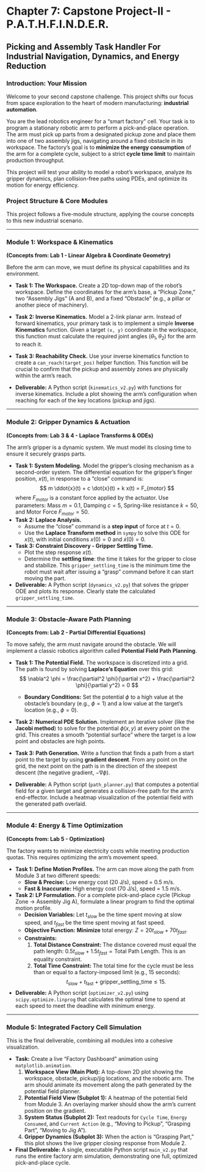 # Chapter 7: Capstone Project-II - P.A.T.H.F.I.N.D.E.R.

## Picking and Assembly Task Handler For Industrial Navigation, Dynamics, and Energy Reduction

### Introduction: Your Mission

Welcome to your second capstone challenge. This project shifts our focus from space exploration to the heart of modern manufacturing: **industrial automation**.

You are the lead robotics engineer for a "smart factory" cell. Your task is to program a stationary robotic arm to perform a pick-and-place operation. The arm must pick up parts from a designated pickup zone and place them into one of two assembly jigs, navigating around a fixed obstacle in its workspace. The factory's goal is to **minimize the energy consumption** of the arm for a complete cycle, subject to a strict **cycle time limit** to maintain production throughput.

This project will test your ability to model a robot's workspace, analyze its gripper dynamics, plan collision-free paths using PDEs, and optimize its motion for energy efficiency.

 

### Project Structure & Core Modules

This project follows a five-module structure, applying the course concepts to this new industrial scenario.

---

### Module 1: Workspace & Kinematics
**(Concepts from: Lab 1 - Linear Algebra & Coordinate Geometry)**

Before the arm can move, we must define its physical capabilities and its environment.

*   **Task 1: The Workspace.** Create a 2D top-down map of the robot's workspace. Define the coordinates for the arm's base, a "Pickup Zone," two "Assembly Jigs" (A and B), and a fixed "Obstacle" (e.g., a pillar or another piece of machinery).
*   **Task 2: Inverse Kinematics.** Model a 2-link planar arm. Instead of forward kinematics, your primary task is to implement a simple **Inverse Kinematics** function. Given a target `(x, y)` coordinate in the workspace, this function must calculate the required joint angles $(\theta_1, \theta_2)$ for the arm to reach it.
*   **Task 3: Reachability Check.** Use your inverse kinematics function to create a `can_reach(target_pos)` helper function. This function will be crucial to confirm that the pickup and assembly zones are physically within the arm's reach.

*   **Deliverable:** A Python script (`kinematics_v2.py`) with functions for inverse kinematics. Include a plot showing the arm's configuration when reaching for each of the key locations (pickup and jigs).

---

### Module 2: Gripper Dynamics & Actuation
**(Concepts from: Lab 3 & 4 - Laplace Transforms & ODEs)**

The arm's gripper is a dynamic system. We must model its closing time to ensure it securely grasps parts.

*   **Task 1: System Modeling.** Model the gripper's closing mechanism as a second-order system. The differential equation for the gripper's finger position, $x(t)$, in response to a "close" command is:
    $$
    m \ddot{x}(t) + c \dot{x}(t) + k x(t) = F_{motor}
    $$
    where $F_{motor}$ is a constant force applied by the actuator. Use parameters: Mass $m=0.1$, Damping $c=5$, Spring-like resistance $k=50$, and Motor Force $F_{motor}=50$.
*   **Task 2: Laplace Analysis.**
    *   Assume the "close" command is a **step input** of force at $t=0$.
    *   Use the **Laplace Transform method** in `sympy` to solve this ODE for $x(t)$, with initial conditions $x(0)=0$ and $\dot{x}(0)=0$.
*   **Task 3: Constraint Discovery - Gripper Settling Time.**
    *   Plot the step response $x(t)$.
    *   Determine the **settling time**: the time it takes for the gripper to close and stabilize. This `gripper_settling_time` is the minimum time the robot must wait after issuing a "grasp" command before it can start moving the part.

*   **Deliverable:** A Python script (`dynamics_v2.py`) that solves the gripper ODE and plots its response. Clearly state the calculated `gripper_settling_time`.

---

### Module 3: Obstacle-Aware Path Planning
**(Concepts from: Lab 2 - Partial Differential Equations)**

To move safely, the arm must navigate around the obstacle. We will implement a classic robotics algorithm called **Potential Field Path Planning**.

*   **Task 1: The Potential Field.** The workspace is discretized into a grid. The path is found by solving **Laplace's Equation** over this grid:
    $$
    \nabla^2 \phi = \frac{\partial^2 \phi}{\partial x^2} + \frac{\partial^2 \phi}{\partial y^2} = 0
    $$
    *   **Boundary Conditions:** Set the potential $\phi$ to a high value at the obstacle's boundary (e.g., $\phi=1$) and a low value at the target's location (e.g., $\phi=0$).
*   **Task 2: Numerical PDE Solution.** Implement an iterative solver (like the **Jacobi method**) to solve for the potential $\phi(x,y)$ at every point on the grid. This creates a smooth "potential surface" where the target is a low point and obstacles are high points.
*   **Task 3: Path Generation.** Write a function that finds a path from a start point to the target by using **gradient descent**. From any point on the grid, the next point on the path is in the direction of the steepest descent (the negative gradient, $-\nabla\phi$).

*   **Deliverable:** A Python script (`path_planner.py`) that computes a potential field for a given target and generates a collision-free path for the arm's end-effector. Include a heatmap visualization of the potential field with the generated path overlaid.

---

### Module 4: Energy & Time Optimization
**(Concepts from: Lab 5 - Optimization)**

The factory wants to minimize electricity costs while meeting production quotas. This requires optimizing the arm's movement speed.

*   **Task 1: Define Motion Profiles.** The arm can move along the path from Module 3 at two different speeds:
    *   **Slow & Precise:** Low energy cost (20 J/s), speed = 0.5 m/s.
    *   **Fast & Inaccurate:** High energy cost (70 J/s), speed = 1.5 m/s.
*   **Task 2: LP Formulation.** For a complete pick-and-place cycle (Pickup Zone -> Assembly Jig A), formulate a linear program to find the optimal motion profile.
    *   **Decision Variables:** Let $t_{slow}$ be the time spent moving at slow speed, and $t_{fast}$ be the time spent moving at fast speed.
    *   **Objective Function:** **Minimize** total energy: $Z = 20 t_{slow} + 70 t_{fast}$.
    *   **Constraints:**
        1.  **Total Distance Constraint:** The distance covered must equal the path length: $0.5 t_{slow} + 1.5 t_{fast} = \text{Total Path Length}$. This is an equality constraint.
        2.  **Total Time Constraint:** The total time for the cycle must be less than or equal to a factory-imposed limit (e.g., 15 seconds): 
        $$
        t_{\text{slow}} + t_{\text{fast}} + \text{gripper_settling_time} \leq 15.
        $$
*   **Deliverable:** A Python script (`optimizer_v2.py`) using `scipy.optimize.linprog` that calculates the optimal time to spend at each speed to meet the deadline with minimum energy.

---

### Module 5: Integrated Factory Cell Simulation

This is the final deliverable, combining all modules into a cohesive visualization.

*   **Task:** Create a live "Factory Dashboard" animation using `matplotlib.animation`.
    1.  **Workspace View (Main Plot):** A top-down 2D plot showing the workspace, obstacle, pickup/jig locations, and the robotic arm. The arm should animate its movement along the path generated by the potential field planner.
    2.  **Potential Field View (Subplot 1):** A heatmap of the potential field from Module 3. An overlaying marker should show the arm's current position on the gradient.
    3.  **System Status (Subplot 2):** Text readouts for `Cycle Time`, `Energy Consumed`, and `Current Action` (e.g., "Moving to Pickup", "Grasping Part", "Moving to Jig A").
    4.  **Gripper Dynamics (Subplot 3):** When the action is "Grasping Part," this plot shows the live gripper closing response from Module 2.

*   **Final Deliverable:** A single, executable Python script `main_v2.py` that runs the entire factory arm simulation, demonstrating one full, optimized pick-and-place cycle.